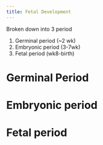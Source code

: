 ```yaml
---
title: Fetal Development
---
```


Broken down into 3 period

1. Germinal period (~2 wk)
1. Embryonic period (3-7wk)
1. Fetal period (wk8-birth)

# Germinal Period


# Embryonic period

# Fetal period


